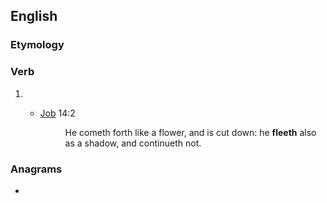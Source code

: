 ==English==

===Etymology===
{{suffix|en|flee|eth}}

===Verb===
{{head|en|verb form}}

# {{en-archaic third-person singular of|flee}}
#* {{RQ:Authorized Version}} [[Job]] 14:2
#*: He cometh forth like a flower, and is cut down: he '''fleeth''' also as a shadow, and continueth not.

===Anagrams===
* {{anagrams|en|feelth}}